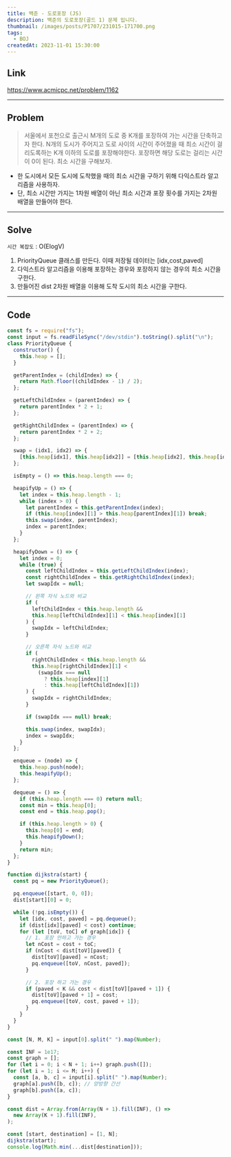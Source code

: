 ```yaml
---
title: 백준 - 도로포장 (JS)
description: 백준의 도로포장(골드 1) 문제 입니다.
thumbnail: /images/posts/P1707/231015-171700.png
tags:
  - BOJ
createdAt: 2023-11-01 15:30:00
---
```


## Link

https://www.acmicpc.net/problem/1162

<hr />

## Problem

> 서울에서 포천으로 출근시 M개의 도로 중 K개를 포장하여 가는 시간을 단축하고자 한다.
> N개의 도시가 주어지고 도로 사이의 시간이 주어졌을 때 최소 시간이 걸리도록하는 K개 이하의 도로를 포장해야한다.
> 포장하면 해당 도로는 걸리는 시간이 0이 된다. 최소 시간을 구해보자.

- 한 도시에서 모든 도시에 도착했을 때의 최소 시간을 구하기 위해 다익스트라 알고리즘을 사용하자.
- 단, 최소 시간만 가지는 1차원 배열이 아닌 최소 시간과 포장 횟수를 가지는 2차원 배열을 만들어야 한다.

<hr />

## Solve

`시간 복잡도` : O(ElogV)

1. PriorityQueue 클래스를 만든다. 이때 저장될 데이터는 [idx,cost,paved]
2. 다익스트라 알고리즘을 이용해 포장하는 경우와 포장하지 않는 경우의 최소 시간을 구한다.
3. 만들어진 dist 2차원 배열을 이용해 도착 도시의 최소 시간을 구한다.

<hr />

## Code

```javascript
const fs = require("fs");
const input = fs.readFileSync("/dev/stdin").toString().split("\n");
class PriorityQueue {
  constructor() {
    this.heap = [];
  }

  getParentIndex = (childIndex) => {
    return Math.floor((childIndex - 1) / 2);
  };

  getLeftChildIndex = (parentIndex) => {
    return parentIndex * 2 + 1;
  };

  getRightChildIndex = (parentIndex) => {
    return parentIndex * 2 + 2;
  };

  swap = (idx1, idx2) => {
    [this.heap[idx1], this.heap[idx2]] = [this.heap[idx2], this.heap[idx1]];
  };

  isEmpty = () => this.heap.length === 0;

  heapifyUp = () => {
    let index = this.heap.length - 1;
    while (index > 0) {
      let parentIndex = this.getParentIndex(index);
      if (this.heap[index][1] > this.heap[parentIndex][1]) break;
      this.swap(index, parentIndex);
      index = parentIndex;
    }
  };

  heapifyDown = () => {
    let index = 0;
    while (true) {
      const leftChildIndex = this.getLeftChildIndex(index);
      const rightChildIndex = this.getRightChildIndex(index);
      let swapIdx = null;

      // 왼쪽 자식 노드와 비교
      if (
        leftChildIndex < this.heap.length &&
        this.heap[leftChildIndex][1] < this.heap[index][1]
      ) {
        swapIdx = leftChildIndex;
      }

      // 오른쪽 자식 노드와 비교
      if (
        rightChildIndex < this.heap.length &&
        this.heap[rightChildIndex][1] <
          (swapIdx === null
            ? this.heap[index][1]
            : this.heap[leftChildIndex][1])
      ) {
        swapIdx = rightChildIndex;
      }

      if (swapIdx === null) break;

      this.swap(index, swapIdx);
      index = swapIdx;
    }
  };

  enqueue = (node) => {
    this.heap.push(node);
    this.heapifyUp();
  };

  dequeue = () => {
    if (this.heap.length === 0) return null;
    const min = this.heap[0];
    const end = this.heap.pop();

    if (this.heap.length > 0) {
      this.heap[0] = end;
      this.heapifyDown();
    }
    return min;
  };
}

function dijkstra(start) {
  const pq = new PriorityQueue();

  pq.enqueue([start, 0, 0]);
  dist[start][0] = 0;

  while (!pq.isEmpty()) {
    let [idx, cost, paved] = pq.dequeue();
    if (dist[idx][paved] < cost) continue;
    for (let [toV, toC] of graph[idx]) {
      // 1. 포장 안하고 가는 경우
      let nCost = cost + toC;
      if (nCost < dist[toV][paved]) {
        dist[toV][paved] = nCost;
        pq.enqueue([toV, nCost, paved]);
      }

      // 2. 포장 하고 가는 경우
      if (paved < K && cost < dist[toV][paved + 1]) {
        dist[toV][paved + 1] = cost;
        pq.enqueue([toV, cost, paved + 1]);
      }
    }
  }
}

const [N, M, K] = input[0].split(" ").map(Number);

const INF = 1e17;
const graph = [];
for (let i = 0; i < N + 1; i++) graph.push([]);
for (let i = 1; i <= M; i++) {
  const [a, b, c] = input[i].split(" ").map(Number);
  graph[a].push([b, c]); // 양방향 간선
  graph[b].push([a, c]);
}

const dist = Array.from(Array(N + 1).fill(INF), () =>
  new Array(K + 1).fill(INF),
);

const [start, destination] = [1, N];
dijkstra(start);
console.log(Math.min(...dist[destination]));

```
